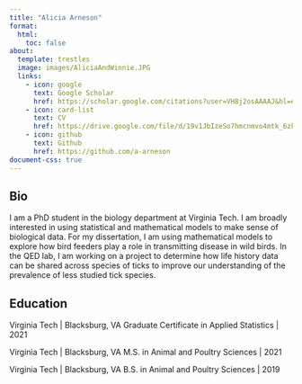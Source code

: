 ```yaml
---
title: "Alicia Arneson"
format:
  html:
    toc: false
about:
  template: trestles
  image: images/AliciaAndWinnie.JPG
  links:
    - icon: google
      text: Google Scholar
      href: https://scholar.google.com/citations?user=VH8j2osAAAAJ&hl=en&oi=ao
    - icon: card-list
      text: CV
      href: https://drive.google.com/file/d/19v1JbIzeSo7hmcnmvo4mtk_6zkoyMInb/view?usp=sharing
    - icon: github
      text: Github
      href: https://github.com/a-arneson
document-css: true
---
```


## Bio 

I am a PhD student in the biology department at Virginia Tech. I am broadly interested in using statistical and mathematical models to make sense of biological data. For my dissertation, I am using mathematical models to explore how bird feeders play a role in transmitting disease in wild birds. In the QED lab, I am working on a project to determine how life history data can be shared across species of ticks to improve our understanding of the prevalence of less studied tick species.

## Education

Virginia Tech \| Blacksburg, VA Graduate Certificate in Applied Statistics \| 2021

Virginia Tech \| Blacksburg, VA M.S. in Animal and Poultry Sciences \| 2021

Virginia Tech \| Blacksburg, VA B.S. in Animal and Poultry Sciences \| 2019
